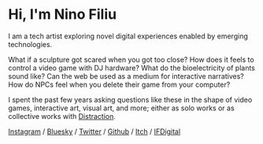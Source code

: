 # Hi, I'm Nino Filiu

I am a tech artist exploring novel digital experiences enabled by emerging technologies.

What if a sculpture got scared when you got too close? How does it feels to control a video game with DJ hardware? What do the bioelectricity of plants sound like? Can the web be used as a medium for interactive narratives? How do NPCs feel when you delete their game from your computer?

I spent the past few years asking questions like these in the shape of video games, interactive art, visual art, and more; either as solo works or as collective works with [Distraction](https://distraction.fun/).

[Instagram](https://www.instagram.com/nino.filiu/) / [Bluesky](https://bsky.app/profile/ninofiliu.com) / [Twitter](https://twitter.com/ninofiliu) / [Github](https://github.com/ninofiliu) / [Itch](https://ninofiliu.itch.io/) / [IFDigital](https://ifdigital.institutfrancais.com/en/professional/nino-filiu)
